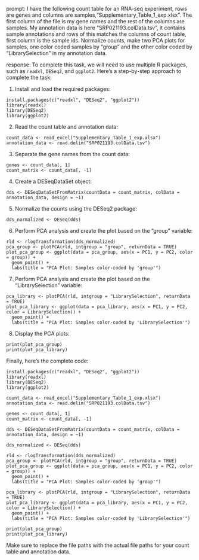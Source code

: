 prompt:
I have the following count table for an RNA-seq experiment, rows are genes and columns are samples,"Supplementary_Table_1_exp.xlsx". The first column of the file is my gene names and the rest of the columns are samples. My annotation data is here "SRP021193.colData.tsv", it contains sample annotations and rows of this matches the columns of count table, first column is the sample ids. Normalize counts, make two PCA plots for samples, one color coded samples by "group" and the other color coded by "LibrarySelection" in my annotation data.

response:
To complete this task, we will need to use multiple R packages, such as `readxl`, `DESeq2`, and `ggplot2`. Here's a step-by-step approach to complete the task:

1. Install and load the required packages:

```
install.packages(c("readxl", "DESeq2", "ggplot2"))
library(readxl)
library(DESeq2)
library(ggplot2)
```

2. Read the count table and annotation data:

```
count_data <- read_excel("Supplementary_Table_1_exp.xlsx")
annotation_data <- read.delim("SRP021193.colData.tsv")
```

3. Separate the gene names from the count data:

```
genes <- count_data[, 1]
count_matrix <- count_data[, -1]
```

4. Create a DESeqDataSet object:

```
dds <- DESeqDataSetFromMatrix(countData = count_matrix, colData = annotation_data, design = ~1)
```

5. Normalize the counts using the DESeq2 package:

```
dds_normalized <- DESeq(dds)
```

6. Perform PCA analysis and create the plot based on the "group" variable:

```
rld <- rlogTransformation(dds_normalized)
pca_group <- plotPCA(rld, intgroup = "group", returnData = TRUE)
plot_pca_group <- ggplot(data = pca_group, aes(x = PC1, y = PC2, color = group)) +
  geom_point() +
  labs(title = "PCA Plot: Samples color-coded by 'group'")
```

7. Perform PCA analysis and create the plot based on the "LibrarySelection" variable:

```
pca_library <- plotPCA(rld, intgroup = "LibrarySelection", returnData = TRUE)
plot_pca_library <- ggplot(data = pca_library, aes(x = PC1, y = PC2, color = LibrarySelection)) +
  geom_point() +
  labs(title = "PCA Plot: Samples color-coded by 'LibrarySelection'")
```

8. Display the PCA plots:

```
print(plot_pca_group)
print(plot_pca_library)
```

Finally, here's the complete code:

```
install.packages(c("readxl", "DESeq2", "ggplot2"))
library(readxl)
library(DESeq2)
library(ggplot2)

count_data <- read_excel("Supplementary_Table_1_exp.xlsx")
annotation_data <- read.delim("SRP021193.colData.tsv")

genes <- count_data[, 1]
count_matrix <- count_data[, -1]

dds <- DESeqDataSetFromMatrix(countData = count_matrix, colData = annotation_data, design = ~1)

dds_normalized <- DESeq(dds)

rld <- rlogTransformation(dds_normalized)
pca_group <- plotPCA(rld, intgroup = "group", returnData = TRUE)
plot_pca_group <- ggplot(data = pca_group, aes(x = PC1, y = PC2, color = group)) +
  geom_point() +
  labs(title = "PCA Plot: Samples color-coded by 'group'")

pca_library <- plotPCA(rld, intgroup = "LibrarySelection", returnData = TRUE)
plot_pca_library <- ggplot(data = pca_library, aes(x = PC1, y = PC2, color = LibrarySelection)) +
  geom_point() +
  labs(title = "PCA Plot: Samples color-coded by 'LibrarySelection'")

print(plot_pca_group)
print(plot_pca_library)
```

Make sure to replace the file paths with the actual file paths for your count table and annotation data.
